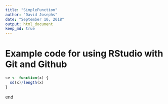 ```yaml
---
title: "SimpleFunction"
author: "David Josephs"
date: "September 10, 2018"
output: html_document
keep_md: true
---
```


# Example code for using RStudio with Git and Github

```r
se <- function(x) {
  sd(x)/length(x)
}
```

end